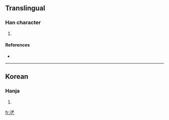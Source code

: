 ==Translingual==

===Han character===
{{Han char|rn=5|rad=乙|as=10|sn=11|four=|canj=水木弓 (EDN)|ids=⿱[[浮]][[乙]]}}

# {{defn|Han|sort=乙10}}

====References====
* {{Han ref|kx=0084.321|dkj=|dj=|hdz=|uh=3422|ud=13346|bh=|bd=}}

----

==Korean==

===Hanja===
{{ko-hanja|hangeul=뜰|rv=tteul|mr=ttŭl|y=ttul}}

# {{defn|Korean|sort=乙10}}

[[fr:㐢]]